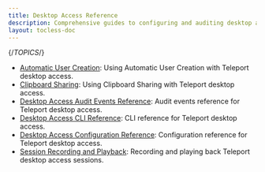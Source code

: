 ```yaml
---
title: Desktop Access Reference
description: Comprehensive guides to configuring and auditing desktop access.
layout: tocless-doc
---
```


{/*TOPICS*/}

- [Automatic User Creation](reference/user-creation.mdx): Using Automatic User Creation with Teleport desktop access.
- [Clipboard Sharing](reference/clipboard.mdx): Using Clipboard Sharing with Teleport desktop access.
- [Desktop Access Audit Events Reference](reference/audit.mdx): Audit events reference for Teleport desktop access.
- [Desktop Access CLI Reference](reference/cli.mdx): CLI reference for Teleport desktop access.
- [Desktop Access Configuration Reference](reference/configuration.mdx): Configuration reference for Teleport desktop access.
- [Session Recording and Playback](reference/sessions.mdx): Recording and playing back Teleport desktop access sessions.
